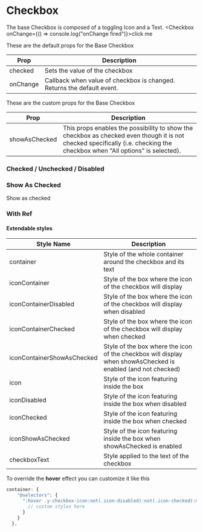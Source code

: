 
<Meta title="Components| Checkbox" />

# Checkbox

The base Checkbox is composed of a toggling Icon and a Text.
<Preview>
    <Story name="Checkbox">
        <Checkbox onChange={() => console.log("onChange fired")}>click me</Checkbox>
    </Story>
</Preview>


These are the default props for the Base Checkbox
<table width="100%">
    <thead>
        <tr>
            <th>Prop</th>
            <th>Description</th>
        </tr>
    </thead>
    <tbody>
        <tr>
            <td>checked</td>
            <td>Sets the value of the checkbox</td>
        </tr>
        <tr>
            <td>onChange</td>
            <td>Callback when value of checkbox is changed. Returns the default event.</td>
        </tr>
    </tbody>
</table>

These are the custom props for the Base Checkbox
<table width="100%">
    <thead>
        <tr>
            <th>Prop</th>
            <th>Description</th>
        </tr>
    </thead>
    <tbody>
        <tr>
            <td>showAsChecked</td>
            <td>This props enables the possibility to show the checkbox as checked even though it is not checked specifically (i.e. checking the checkbox when "All options" is selected). </td>
        </tr>
    </tbody>
</table>

### Checked / Unchecked / Disabled

<Preview>
    <Story name="Checked / Unchecked / Disabled">
        <CheckboxStory1 />
    </Story>
</Preview>

### Show As Checked

<Preview>
    <Story name="Show as checked">
        <Checkbox showAsChecked >Show as checked</Checkbox>
    </Story>
</Preview>


### With Ref

<Preview>
    <Story name="With Ref">
        <CheckboxStory2 />
    </Story>
</Preview>



#### Extendable styles

<table width="100%">
    <thead>
        <tr>
            <th>Style Name</th>
            <th>Description</th>
        </tr>
    </thead>
    <tbody>
        <tr>
            <td>container</td>
            <td>Style of the whole container around the checkbox and its text</td>
        </tr>
        <tr>
            <td>iconContainer</td>
            <td>Style of the box where the icon of the checkbox will display</td>
        </tr>
        <tr>
            <td>iconContainerDisabled</td>
            <td>Style of the box where the icon of the checkbox will display when disabled</td>
        </tr>
        <tr>
            <td>iconContainerChecked</td>
            <td>Style of the box where the icon of the checkbox will display when checked</td>
        </tr>
        <tr>
            <td>iconContainerShowAsChecked</td>
            <td>Style of the box where the icon of the checkbox will display when showAsChecked is enabled (and not checked)</td>
        </tr>
        <tr>
            <td>icon</td>
            <td>Style of the icon featuring inside the box</td>
        </tr>
        <tr>
            <td>iconDisabled</td>
            <td>Style of the icon featuring inside the box when disabled</td>
        </tr>
        <tr>
            <td>iconChecked</td>
            <td>Style of the icon featuring inside the box when checked</td>
        </tr>
        <tr>
            <td>iconShowAsChecked</td>
            <td>Style of the icon featuring inside the box when showAsChecked is enabled</td>
        </tr>
        <tr>
            <td>checkboxText</td>
            <td>Style applied to the text of the checkbox</td>
        </tr>
    </tbody>
</table>

To override the __hover__ effect you can customize it like this

```javascript
container: {
    "@selectors": {
      ":hover .y-checkbox-icon:not(.icon-disabled):not(.icon-checked):not(.icon-show-as-checked)": {
        // custom styles here
      }
    }
  },
```

